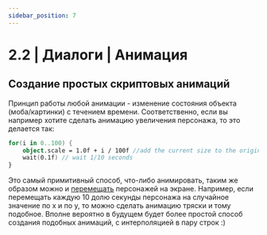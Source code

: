 ```yaml
---
sidebar_position: 7
---
```


# 2.2 | Диалоги | Анимация

## Создание простых скриптовых анимаций
Принцип работы любой анимации - изменение состояния объекта (моба/картинки) с течением времени. Соответственно,
если вы например хотите сделать анимацию увеличения персонажа, то это делается так:
```kotlin
for(i in 0..100) {
    object.scale = 1.0f + i / 100f //add the current size to the original size, because if i=50 it will be: 1f + 0.5f, at i=75: 1f + 0.75f, etc.
    wait(0.1f) // wait 1/10 seconds
}
```

Это самый примитивный способ, что-либо анимировать, таким же образом можно и [перемещать](./transform) персонажей на экране.
Например, если перемещать каждую 10 долю секунды персонажа на случайное значение по x и по y,
то можно сделать анимацию тряски и тому подобное. Вполне вероятно в будущем будет более простой способ создания подобных анимаций,
с интерполяцией в пару строк :)
